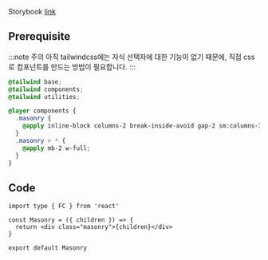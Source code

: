 Storybook [link](https://components.kidow.me/?path=/story/layout--masonry)

## Prerequisite

:::note 주의
아직 tailwindcss에는 자식 선택자에 대한 기능이 없기 때문에, 직접 css로 컴포넌트를 만드는 방법이 필요합니다.
:::

```css title="tailwind css file"
@tailwind base;
@tailwind components;
@tailwind utilities;

@layer components {
  .masonry {
    @apply inline-block columns-2 break-inside-avoid gap-2 sm:columns-3 md:columns-4 lg:columns-4 xl:columns-6 2xl:columns-7;
  }
  .masonry > * {
    @apply mb-2 w-full;
  }
}
```

## Code

```tsx title="components/Masonry/index.tsx"
import type { FC } from 'react'

const Masonry = ({ children }) => {
  return <div class="masonry">{children}</div>
}

export default Masonry
```
